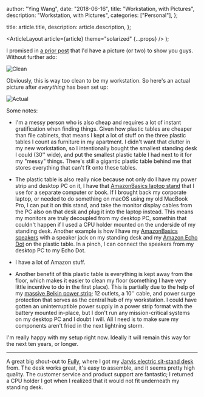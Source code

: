 
  author: "Ying Wang",
  date: "2018-06-16",
  title: "Workstation, with Pictures",
  description: "Workstation, with Pictures",
  categories: ["Personal"],
};

  title: article.title,
  description: article.description,
};

  <ArticleLayout article={article} theme="solarized" {...props} />
);

I promised in [a prior post](/posts/2018/06/03/new_workstation) that I'd have a
picture (or two) to show you guys. Without further ado:

![Clean](/img/posts/2018/06/16/workstation_pics_1.jpg)

Obviously, this is way too clean to be my workstation. So here's an actual
picture after _everything_ has been set up:

![Actual](/img/posts/2018/06/16/workstation_pics_2.jpg)

Some notes:

- I'm a messy person who is also cheap and requires a lot of instant
  gratification when finding things. Given how plastic tables are cheaper than
  file cabinets, that means I kept a lot of stuff on the three plastic tables I
  count as furniture in my apartment. I didn't want that clutter in my new
  workstation, so I intentionally bought the smallest standing desk I could
  (30'' wide), and put the smallest plastic table I had next to it for my
  "messy" things. There's still a gigantic plastic table behind me that stores
  everything that can't fit onto these tables.

- The plastic table is also really nice because not only do I have my power
  strip and desktop PC on it, I have that [AmazonBasics laptop
  stand](https://www.amazon.com/AmazonBasics-Ventilated-Adjustable-Laptop-Stand/dp/B00WRDS8H0)
  that I use for a separate computer or book. If I brought back my corporate
  laptop, or needed to do something on macOS using my old MacBook Pro, I can put
  it on this stand, and take the monitor display cables from the PC also on that
  desk and plug it into the laptop instead. This means my monitors are truly
  decoupled from my desktop PC, somethin that couldn't happen if I used a CPU
  holder mounted on the underside of my standing desk. Another example is how I
  have my [AmazonBasics
  speakers](https://www.amazon.com/AmazonBasics-Twins-USB-Powered-Computer-Speakers/dp/B00GHY5F3K)
  with a speaker jack on my standing desk and my [Amazon Echo
  Dot](https://www.amazon.com/Amazon-Echo-Dot-Portable-Bluetooth-Speaker-with-Alexa-Black/dp/B01DFKC2SO)
  on the plastic table. In a pinch, I can connect the speakers from my desktop
  PC to my Echo Dot.

- I have a lot of Amazon stuff.

- Another benefit of this plastic table is everything is kept away from the
  floor, which makes it easier to clean my floor (something I have very little
  incentive to do in the first place). This is partially due to the help of my
  [massive Belkin power
  strip](https://www.amazon.com/dp/B000HPX46U/ref=twister_B0774PW9R4?_encoding=UTF8&psc=1);
  12 outlets, a 10'' cable, and power surge protection that serves as the
  central hub of my workstation. I could have gotten an uninterruptible power
  supply in a power strip format with the battery mounted in-place, but I don't
  run any mission-critical systems on my desktop PC and I doubt I will. All I
  need is to make sure my components aren't fried in the next lightning storm.

I'm really happy with my setup right now. Ideally it will remain this way for
the next ten years, or longer.

---

A great big shout-out to [Fully](https://www.fully.com/), where I got my [Jarvis
electric sit-stand
desk](https://www.fully.com/standing-desks/jarvis-adjustable-height-desk-bamboo.html)
from. The desk works great, it's easy to assemble, and it seems pretty high
quality. The customer service and product support are fantastic; I returned a
CPU holder I got when I realized that it would not fit underneath my standing
desk.
